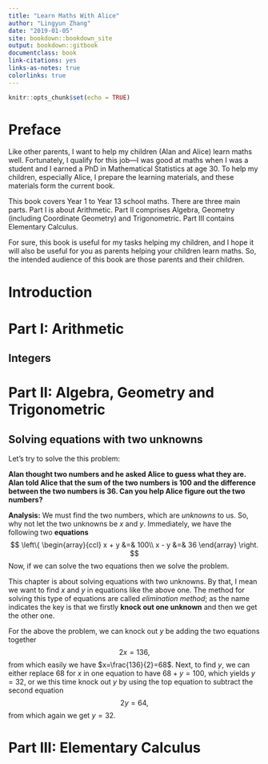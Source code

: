 ```yaml
--- 
title: "Learn Maths With Alice"
author: "Lingyun Zhang"
date: "2019-01-05"
site: bookdown::bookdown_site
output: bookdown::gitbook
documentclass: book
link-citations: yes
links-as-notes: true
colorlinks: true
---
```


```r
knitr::opts_chunk$set(echo = TRUE)
```

# Preface {-}

Like other parents, I want to help my children (Alan and Alice) learn maths well. Fortunately, I qualify for this job---I was good at maths when I was a student and I earned a PhD in Mathematical Statistics at age 30. To help my children, especially Alice, I prepare the learning materials, and these materials form the current book.

This book covers Year 1 to Year 13 school maths. There are three main parts. Part I is about Arithmetic. Part II comprises Algebra, Geometry (including Coordinate Geometry) and Trigonometric. Part III contains Elementary Calculus.

For sure, this book is useful for my tasks helping my children, and I hope it will also be useful for you as parents helping your children learn maths. So, the intended audience of this book are those parents and their children.

# Introduction {-}

# Part I: Arithmetic {-}

## Integers

# Part II: Algebra, Geometry and Trigonometric {-}

## Solving equations with two unknowns

Let's try to solve the this problem: 

**Alan thought two numbers and he asked Alice to guess what they are. Alan told Alice that the sum of the two numbers is 100 and the difference between the two numbers is 36. Can you help Alice figure out the two numbers?**

**Analysis:** We must find the two numbers, which are *unknowns* to us. So, why not let the two unknowns be $x$ and $y$. Immediately, we have the following two **equations** 
$$
\left\{
\begin{array}{ccl}
x + y &=& 100\\
x - y &=& 36
\end{array}
\right.
$$
Now, if we can solve the two equations then we solve the problem.

This chapter is about solving equations with two unknowns. By that, I mean we want to find $x$ and $y$ in equations like the above one. The method for solving this type of equations are called *elimination method*; as the name indicates the key is that we firstly **knock out one unknown** and then we get the other one.

For the above the problem, we can knock out $y$ be adding the two equations together
$$
2x = 136,
$$
from which easily we have $x=\frac{136}{2}=68$. Next, to find $y$, we can either replace 68 for $x$ in one equation to have $68+y=100$, which yields $y=32$, or we this time knock out $y$ by using the top equation to subtract the second equation
$$
2y = 64,
$$
from which again we get $y=32$.



# Part III: Elementary Calculus {-}
